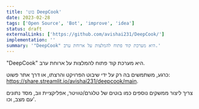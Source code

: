 ```yaml
---
title: 'בוט DeepCook'
date: 2023-02-28
tags: ['Open Source', 'Bot', 'improve', 'idea']
status: draft
externalLinks: ['https://github.com/avishai231/DeepCook/']
implementation: ''
summary: '"DeepCook" היא מערכת קוד פתוח להמלצות על ארוחת ערב.'
---
```


"DeepCook" היא מערכת קוד פתוח להמלצות על ארוחת ערב.

כרגע, משתמשים בה רק על ידי שיבוט הפרויקט והרצתו, או דרך אתר פשוט: https://share.streamlit.io/avishai231/deepcook/main.

צריך ליצור ממשקים נוספים כמו בוטים של טלגרם/טוויטר, אפליקציית ווב, מסד נתונים עם מצב, וכו'.
